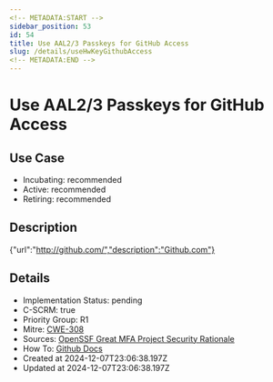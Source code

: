 ```yaml
---
<!-- METADATA:START -->
sidebar_position: 53
id: 54
title: Use AAL2/3 Passkeys for GitHub Access
slug: /details/useHwKeyGithubAccess
<!-- METADATA:END -->
---
```


<!-- TITLE:START -->
# Use AAL2/3 Passkeys for GitHub Access
<!-- TITLE:END -->

## Use Case
<!-- LEVELS:START -->
- Incubating: recommended
- Active: recommended
- Retiring: recommended
<!-- LEVELS:END -->

<!-- DESCRIPTION:START -->
## Description
{"url":"http://github.com/","description":"Github.com"}
<!-- DESCRIPTION:END -->

<!-- DETAILS:START -->
## Details
- Implementation Status: pending
- C-SCRM: true
- Priority Group: R1
- Mitre: [CWE-308](https://cwe.mitre.org/data/definitions/308.html)
- Sources: [OpenSSF Great MFA Project Security Rationale](https://github.com/ossf/great-mfa-project/blob/main/security-rationale.md)
- How To: [Github Docs](https://docs.github.com/en/authentication/securing-your-account-with-two-factor-authentication-2fa/configuring-two-factor-authentication#configuring-two-factor-authentication-using-a-passkey)
- Created at 2024-12-07T23:06:38.197Z
- Updated at 2024-12-07T23:06:38.197Z
<!-- DETAILS:END -->
